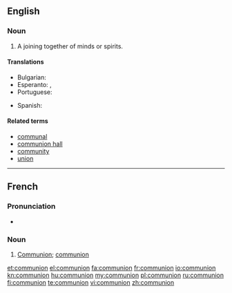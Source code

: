 {{also|Communion}}
==English==

===Noun===
{{en-noun}}

# A joining together of minds or spirits.

====Translations====
{{trans-top|a joining together of minds or spirits}}
* Bulgarian: {{t|bg|единение|n|sc=Cyrl}}
* Esperanto: {{t|eo|komuneco}}, {{t|eo|komunio}}
* Portuguese: {{t+|pt|comunhão|f}}
{{trans-mid}}
* Spanish: {{t|es|comunión|f}}
{{trans-bottom}}

====Related terms====
* [[communal]]
* [[communion hall]]
* [[community]]
* [[union]]

----

==French==

===Pronunciation===
* {{audio|Fr-communion.ogg|Audio}}

===Noun===
{{fr-noun|f}}
{{attention|fr|needs expansion}}

# [[Communion#English|Communion]]; [[communion#English|communion]]

[[et:communion]]
[[el:communion]]
[[fa:communion]]
[[fr:communion]]
[[io:communion]]
[[kn:communion]]
[[hu:communion]]
[[my:communion]]
[[pl:communion]]
[[ru:communion]]
[[fi:communion]]
[[te:communion]]
[[vi:communion]]
[[zh:communion]]